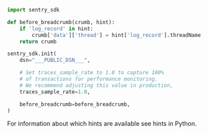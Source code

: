```python
import sentry_sdk

def before_breadcrumb(crumb, hint):
    if 'log_record' in hint:
        crumb['data']['thread'] = hint['log_record'].threadName
    return crumb

sentry_sdk.init(
    dsn="___PUBLIC_DSN___",

    # Set traces_sample_rate to 1.0 to capture 100%
    # of transactions for performance monitoring.
    # We recommend adjusting this value in production,
    traces_sample_rate=1.0,

    before_breadcrumb=before_breadcrumb,
)
```

For information about which hints are available see <PlatformLink to="/configuration/filtering/#using-hints">hints in Python</PlatformLink>.
